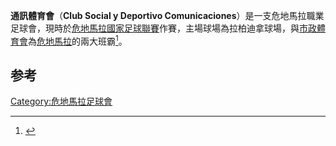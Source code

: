{{Infobox football club
| clubname  = 通訊體育會
| image     = 
| fullname  = Club Social y Deportivo<br>  Comunicaciones
| nickname  = ''Los Cremas'','' <br> ''Los Merengues''                  
| founded   = {{Start date and years ago|1949|08|16}}
| ground    = ''[[Estadio_Cementos_Progreso|Estadio Cementos Progreso]]'',<br />[[Guatemala_City,_Guatemala|Guatemala City]]
| capacity  = 16,000.
| chairman  = Pedro Portilla
| manager   = William Coito Olivera
| league    = [[危地馬拉國家足球聯賽|危地馬拉國家足球聯賽]]
| season    = 2018
| position  = 春季，第 3 位<br> 季後賽：亞軍
| website   = https://web.archive.org/web/20130520055249/http://www.camerinocrema.com/portal/modules/home/
| pattern_la1     =_borderonwhite
| pattern_b1      =_comunicaciones1213h
| pattern_ra1     =_borderonwhite
| pattern_sh1     =
| pattern_so1     =__puma_2010_black
| body1           = FFFFFF
| leftarm1        = 00CCFF
| rightarm1       = 00CCFF
| shorts1         = FFFFFF
| socks1        = FFFFFF

| pattern_la2   = _borderonblack
| pattern_b2    = _comunicaciones1213aw
| pattern_ra2   = _borderonblack
| pattern_sh2   = 
| pattern_so2   = __puma_2010_black
| leftarm2      = 000000
| body2         = FFFFFF
| rightarm2     = 000000
| shorts2       = 000000
| socks2        = 000000

| pattern_la3   = _blackborder
| pattern_b3    = _comunicaciones1213t
| pattern_ra3   = _blackborder
| pattern_sh3   = 
| pattern_so3   = __puma_2010_white
| leftarm3      = 99D9EA
| body3         = 80BBFF
| rightarm3     = 99D9EA
| shorts3       = 000000
| socks3        = FFFFFF
}}

'''通訊體育會'''（'''Club Social y Deportivo Comunicaciones'''）是一支危地馬拉職業足球會，現時於[[危地馬拉國家足球聯賽|危地馬拉國家足球聯賽]]作賽，主場球場為拉柏迪拿球場，與[[市政體育會|市政體育會]]為[[危地馬拉|危地馬拉]]的兩大班霸<ref>{{cite web|url=http://www.fifa.com/classicfootball/clubs/club=425/index.html|title=Comunicaciones: The Creamas of Central America|publisher=FIFA.com|accessdate=2011-08-04|archive-date=2012-02-13|archive-url=https://web.archive.org/web/20120213170131/http://www.fifa.com/classicfootball/clubs/club=425/index.html|dead-url=yes}}</ref>。

== 参考 ==
{{reflist}}

[[Category:危地馬拉足球會|Category:危地馬拉足球會]]